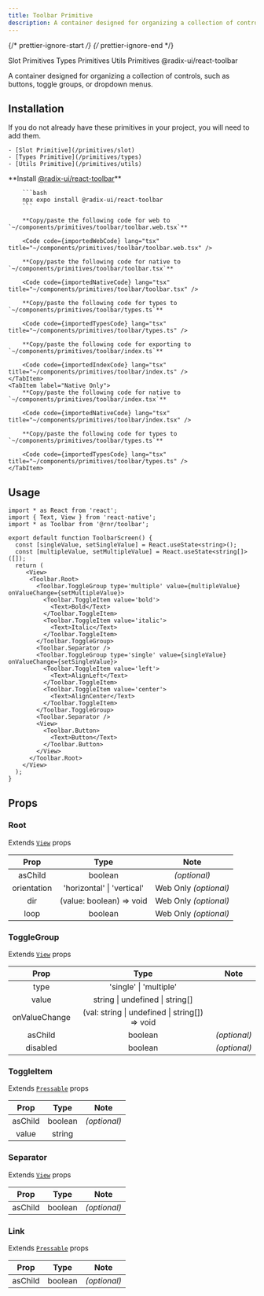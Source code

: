 ```yaml
---
title: Toolbar Primitive
description: A container designed for organizing a collection of controls, such as buttons, toggle groups, or dropdown menus.
---
```


{/* prettier-ignore-start */}
{/* prettier-ignore-end */}


<LinkButton href="/primitives/slot">
  Slot Primitives
</LinkButton>
<LinkButton href="/primitives/types">
  Types Primitives
</LinkButton>
<LinkButton href="/primitives/utils">
  Utils Primitives
</LinkButton>
<LinkButton target='_blank' href='https://www.radix-ui.com/primitives/docs/components/toolbar'>
  @radix-ui/react-toolbar
</LinkButton>

<br />

A container designed for organizing a collection of controls, such as buttons, toggle groups, or dropdown menus.

## Installation
<Aside title="Uses shared primitives">
    If you do not already have these primitives in your project, you will need to add them.

    - [Slot Primitive](/primitives/slot)
    - [Types Primitive](/primitives/types)
    - [Utils Primitive](/primitives/utils)

</Aside>

<Tabs>
    <TabItem label="Universal">
        **Install <a target="_blank" href="https://www.radix-ui.com/primitives/docs/components/toolbar">@radix-ui/react-toolbar</a>**

        ```bash
        npx expo install @radix-ui/react-toolbar
        ```

        **Copy/paste the following code for web to  `~/components/primitives/toolbar/toolbar.web.tsx`**

        <Code code={importedWebCode} lang="tsx" title="~/components/primitives/toolbar/toolbar.web.tsx" />

        **Copy/paste the following code for native to  `~/components/primitives/toolbar/toolbar.tsx`**

        <Code code={importedNativeCode} lang="tsx" title="~/components/primitives/toolbar/toolbar.tsx" />

        **Copy/paste the following code for types to  `~/components/primitives/toolbar/types.ts`**

        <Code code={importedTypesCode} lang="tsx" title="~/components/primitives/toolbar/types.ts" />

        **Copy/paste the following code for exporting to  `~/components/primitives/toolbar/index.ts`**

        <Code code={importedIndexCode} lang="tsx" title="~/components/primitives/toolbar/index.ts" />
    </TabItem>
    <TabItem label="Native Only">
        **Copy/paste the following code for native to  `~/components/primitives/toolbar/index.tsx`**

        <Code code={importedNativeCode} lang="tsx" title="~/components/primitives/toolbar/index.tsx" />

        **Copy/paste the following code for types to  `~/components/primitives/toolbar/types.ts`**

        <Code code={importedTypesCode} lang="tsx" title="~/components/primitives/toolbar/types.ts" />
    </TabItem>
</Tabs>

## Usage

```tsx
import * as React from 'react';
import { Text, View } from 'react-native';
import * as Toolbar from '@rnr/toolbar';

export default function ToolbarScreen() {
  const [singleValue, setSingleValue] = React.useState<string>();
  const [multipleValue, setMultipleValue] = React.useState<string[]>([]);
  return (
     <View>
      <Toolbar.Root>
        <Toolbar.ToggleGroup type='multiple' value={multipleValue} onValueChange={setMultipleValue}>
          <Toolbar.ToggleItem value='bold'>
            <Text>Bold</Text>
          </Toolbar.ToggleItem>
          <Toolbar.ToggleItem value='italic'>
            <Text>Italic</Text>
          </Toolbar.ToggleItem>
        </Toolbar.ToggleGroup>
        <Toolbar.Separator />
        <Toolbar.ToggleGroup type='single' value={singleValue} onValueChange={setSingleValue}>
          <Toolbar.ToggleItem value='left'>
            <Text>AlignLeft</Text>
          </Toolbar.ToggleItem>
          <Toolbar.ToggleItem value='center'>
            <Text>AlignCenter</Text>
          </Toolbar.ToggleItem>
        </Toolbar.ToggleGroup>
        <Toolbar.Separator />
        <View>
          <Toolbar.Button>
            <Text>Button</Text>
          </Toolbar.Button>
        </View>
      </Toolbar.Root>
    </View>
  );
}
```

## Props

### Root

Extends [`View`](https://reactnative.dev/docs/view#props) props

|     Prop     |           Type           |     Note     |
| :----------: | :----------------------: | :----------: |
|   asChild    |         boolean          | _(optional)_ |
|     orientation     |         'horizontal' \| 'vertical'          | Web Only _(optional)_ |
| dir | (value: boolean) => void | Web Only _(optional)_ |
|   loop   |         boolean          | Web Only _(optional)_ |

### ToggleGroup

Extends [`View`](https://reactnative.dev/docs/view#props) props

|   Prop   |  Type   |     Note     |
| :------: | :-----: | :----------: |
| type  | 'single' \| 'multiple' | |
| value  | string \| undefined \| string[] | |
| onValueChange  | (val: string \| undefined \| string[]) => void | |
| asChild  | boolean | _(optional)_ |
| disabled  | boolean | _(optional)_ |

### ToggleItem

Extends [`Pressable`](https://reactnative.dev/docs/pressable#props) props

|    Prop    |        Type        |     Note     |
| :--------: | :----------------: | :----------: |
|  asChild   |      boolean       | _(optional)_ |
| value | string |  |

### Separator

Extends [`View`](https://reactnative.dev/docs/view#props) props

|    Prop    |        Type        |     Note     |
| :--------: | :----------------: | :----------: |
|  asChild   |      boolean       | _(optional)_ |

### Link

Extends [`Pressable`](https://reactnative.dev/docs/pressable#props) props

|    Prop    |        Type        |     Note     |
| :--------: | :----------------: | :----------: |
|  asChild   |      boolean       | _(optional)_ |